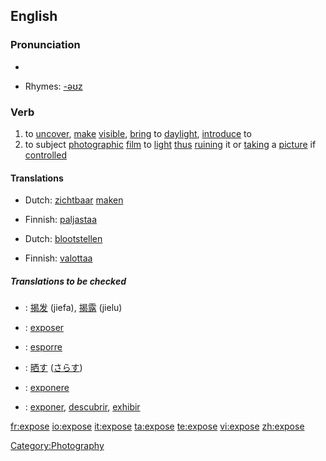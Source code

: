 {{see|exposé}}

==English==

===Pronunciation===
*{{audio|en-us-expose.ogg|Audio (US)}}

*Rhymes: [[Rhymes:English:-əʊz|-əʊz]]

===Verb===
{{en-verb|expos|ing}}

#to [[uncover]], [[make]] [[visible]], [[bring]] to [[daylight]], [[introduce]] to
#to subject [[photograph]]ic [[film]] to [[light]] [[thus]] [[ruin]]ing it or [[take|taking]] a [[picture]] if [[control]]led

====Translations====
{{trans-top|to uncover, make visible, bring to daylight, introduce to}}
*Dutch: [[zichtbaar]] [[maken]]
{{trans-mid}}
*Finnish: [[paljastaa]]
{{trans-bottom}}

{{trans-top|to subject photographic film to light thus ruining it or taking a picture if controlled}}
*Dutch: [[blootstellen]]
{{trans-mid}}
*Finnish: [[valottaa]]
{{trans-bottom}}

=====Translations to be checked=====
{{checktrans}}
{{top}}
*{{ttbc|Chinese}}: [[揭发]] (jiefa), [[揭露]] (jielu)
*{{ttbc|French}}: [[exposer]]
*{{ttbc|Italian}}: [[esporre]]
{{mid}}
*{{ttbc|Japanese}}: [[晒す]] ([[さらす]])
*{{ttbc|Latin}}: [[exponere]]
*{{ttbc|Spanish}}: [[exponer]], [[descubrir]], [[exhibir]]
{{bottom}}

[[Category:Photography]]

[[fr:expose]]
[[io:expose]]
[[it:expose]]
[[ta:expose]]
[[te:expose]]
[[vi:expose]]
[[zh:expose]]